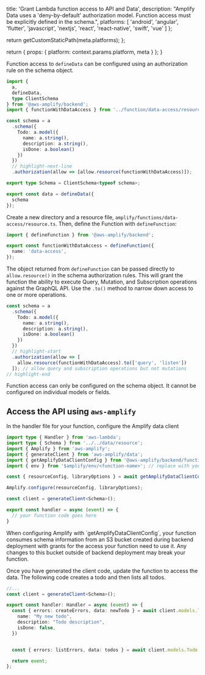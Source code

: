 
  title: 'Grant Lambda function access to API and Data',
  description: "Amplify Data uses a 'deny-by-default' authorization model. Function access must be explicitly defined in the schema.",
  platforms: [
    'android',
    'angular',
    'flutter',
    'javascript',
    'nextjs',
    'react',
    'react-native',
    'swift',
    'vue'
  ]
};

  return getCustomStaticPath(meta.platforms);
};

  return {
    props: {
      platform: context.params.platform,
      meta
    }
  };
}

Function access to `defineData` can be configured using an authorization rule on the schema object.

```ts title="amplify/data/resource.ts"
import {
  a,
  defineData,
  type ClientSchema
} from '@aws-amplify/backend';
import { functionWithDataAccess } from '../function/data-access/resource';

const schema = a
  .schema({
    Todo: a.model({
      name: a.string(),
      description: a.string(),
      isDone: a.boolean()
    })
  })
  // highlight-next-line
  .authorization(allow => [allow.resource(functionWithDataAccess)]);

export type Schema = ClientSchema<typeof schema>;

export const data = defineData({
  schema
});
```

Create a new directory and a resource file, `amplify/functions/data-access/resource.ts`. Then, define the Function with `defineFunction`:

```ts title="amplify/functions/data-access/resource.ts"
import { defineFunction } from '@aws-amplify/backend';

export const functionWithDataAccess = defineFunction({
  name: 'data-access',
});
```

The object returned from `defineFunction` can be passed directly to `allow.resource()` in the schema authorization rules. This will grant the function the ability to execute Query, Mutation, and Subscription operations against the GraphQL API. Use the `.to()` method to narrow down access to one or more operations.

```ts title="amplify/data/resource.ts"
const schema = a
  .schema({
    Todo: a.model({
      name: a.string(),
      description: a.string(),
      isDone: a.boolean()
    })
  })
  // highlight-start
  .authorization(allow => [
    allow.resource(functionWithDataAccess).to(['query', 'listen'])
  ]); // allow query and subscription operations but not mutations
// highlight-end
```

<Callout info>

Function access can only be configured on the schema object. It cannot be configured on individual models or fields.

</Callout>

## Access the API using `aws-amplify`

In the handler file for your function, configure the Amplify data client

```ts title="amplify/functions/data-access/handler.ts"
import type { Handler } from 'aws-lambda';
import type { Schema } from '../../data/resource';
import { Amplify } from 'aws-amplify';
import { generateClient } from 'aws-amplify/data';
import { getAmplifyDataClientConfig } from '@aws-amplify/backend/function/runtime';
import { env } from '$amplify/env/<function-name>'; // replace with your function name

const { resourceConfig, libraryOptions } = await getAmplifyDataClientConfig(env);

Amplify.configure(resourceConfig, libraryOptions);

const client = generateClient<Schema>();

export const handler = async (event) => {
  // your function code goes here
}
```

<Callout warning>
When configuring Amplify with `getAmplifyDataClientConfig`, your function consumes schema information from an S3 bucket created during backend deployment with grants for the access your function need to use it. Any changes to this bucket outside of backend deployment may break your function.
</Callout>

Once you have generated the client code, update the function to access the data. The following code creates a todo and then lists all todos.

```ts title="amplify/functions/data-access/handler.ts"
//...
const client = generateClient<Schema>();

export const handler: Handler = async (event) => {
  const { errors: createErrors, data: newTodo } = await client.models.Todo.create({
    name: "My new todo",
    description: "Todo description",
    isDone: false,
  })


  const { errors: listErrors, data: todos } = await client.models.Todo.list();

  return event;
};
```
